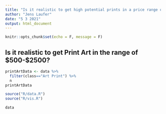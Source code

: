 ```yaml
---
title: "Is it realistic to get high potential prints in a price range of 500-2500?"
author: "Jens Laufer"
date: "5 3 2021"
output: html_document
---
```


```r
knitr::opts_chunk$set(echo = F, message = F)
```


## Is it realistic to get Print Art in the range of $500-$2500?


```r
printArtData <- data %>%
  filter(class=="Art Print") %>% 
  n
printArtData
```


```r
source("R/data.R")
source("R/vis.R")
```
```r
data
```

